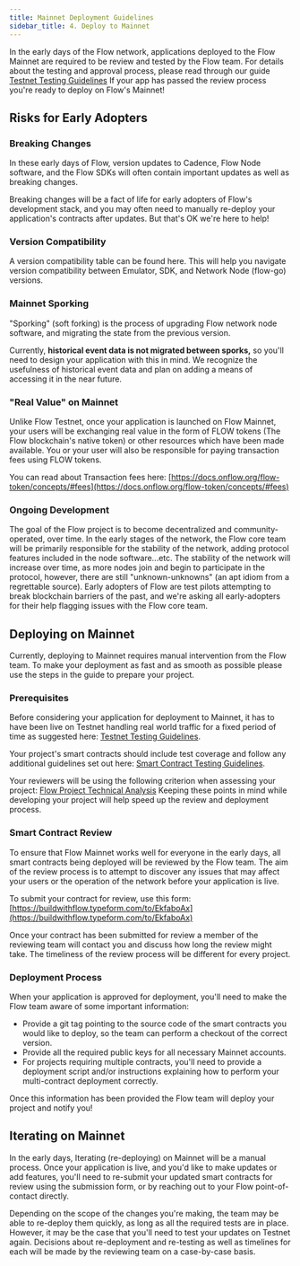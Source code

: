 ```yaml
---
title: Mainnet Deployment Guidelines
sidebar_title: 4. Deploy to Mainnet
---
```


In the early days of the Flow network, applications deployed to the Flow Mainnet are required to be review and tested by the Flow team. For details about the testing and approval process, please read through our guide [Testnet Testing Guidelines](/dapp-deployment/testnet-testing/) If your app has passed the review process you're ready to deploy on Flow's Mainnet!

## Risks for Early Adopters

### Breaking Changes

In these early days of Flow, version updates to Cadence, Flow Node software, and the Flow SDKs will often contain important updates as well as breaking changes.

Breaking changes will be a fact of life for early adopters of Flow's development stack, and you may often need to manually re-deploy your application's contracts after updates. But that's OK we're here to help!

### Version Compatibility

A version compatibility table can be found here. This will help you navigate version compatibility between Emulator, SDK, and Network Node (flow-go) versions.

### Mainnet Sporking

"Sporking" (soft forking) is the process of upgrading Flow network node software, and migrating the state from the previous version.

Currently, **historical event data is not migrated between sporks,** so you'll need to design your application with this in mind. We recognize the usefulness of historical event data and plan on adding a means of accessing it in the near future.

### "Real Value" on Mainnet

Unlike Flow Testnet, once your application is launched on Flow Mainnet, your users will be exchanging real value in the form of FLOW tokens (The Flow blockchain's native token) or other resources which have been made available. You or your user will also be responsible for paying transaction fees using FLOW tokens.

You can read about Transaction fees here: [https://docs.onflow.org/flow-token/concepts/#fees](https://docs.onflow.org/flow-token/concepts/#fees)

### Ongoing Development

The goal of the Flow project is to become decentralized and community-operated, over time. In the early stages of the network, the Flow core team will be primarily responsible for the stability of the network, adding protocol features included in the node software...etc. The stability of the network will increase over time, as more nodes join and begin to participate in the protocol, however, there are still "unknown-unknowns" (an apt idiom from a regrettable source). Early adopters of Flow are test pilots attempting to break blockchain barriers of the past, and we're asking all early-adopters for their help flagging issues with the Flow core team.

## Deploying on Mainnet

Currently, deploying to Mainnet requires manual intervention from the Flow team. To make your deployment as fast and as smooth as possible please use the steps in the guide to prepare your project.

### Prerequisites

Before considering your application for deployment to Mainnet, it has to have been live on Testnet handling real world traffic for a fixed period of time as suggested here: [Testnet Testing Guidelines](/dapp-deployment/testnet-testing).

Your project's smart contracts should include test coverage and follow any additional guidelines set out here: [Smart Contract Testing Guidelines](/dapp-deployment/contract-testing).

Your reviewers will be using the following criterion when assessing your project: [Flow Project Technical Analysis](/dapp-deployment/contract-testing) Keeping these points in mind while developing your project will help speed up the review and deployment process.

### Smart Contract Review

To ensure that Flow Mainnet works well for everyone in the early days, all smart contracts being deployed will be reviewed by the Flow team. The aim of the review process is to attempt to discover any issues that may affect your users or the operation of the network before your application is live.

To submit your contract for review, use this form: [https://buildwithflow.typeform.com/to/EkfaboAx](https://buildwithflow.typeform.com/to/EkfaboAx)

Once your contract has been submitted for review a member of the reviewing team will contact you and discuss how long the review might take. The timeliness of the review process will be different for every project.

### Deployment Process

When your application is approved for deployment, you'll need to make the Flow team aware of some important information:

- Provide a git tag pointing to the source code of the smart contracts you would like to deploy, so the team can perform a checkout of the correct version.
- Provide all the required public keys for all necessary Mainnet accounts.
- For projects requiring multiple contracts, you'll need to provide a deployment script and/or instructions explaining how to perform your multi-contract deployment correctly.

Once this information has been provided the Flow team will deploy your project and notify you!

## Iterating on Mainnet

In the early days, Iterating (re-deploying) on Mainnet will be a manual process. Once your application is live, and you'd like to make updates or add features, you'll need to re-submit your updated smart contracts for review using the submission form, or by reaching out to your Flow point-of-contact directly.

Depending on the scope of the changes you're making, the team may be able to re-deploy them quickly, as long as all the required tests are in place. However, it may be the case that you'll need to test your updates on Testnet again. Decisions about re-deployment and re-testing as well as timelines for each will be made by the reviewing team on a case-by-case basis.
